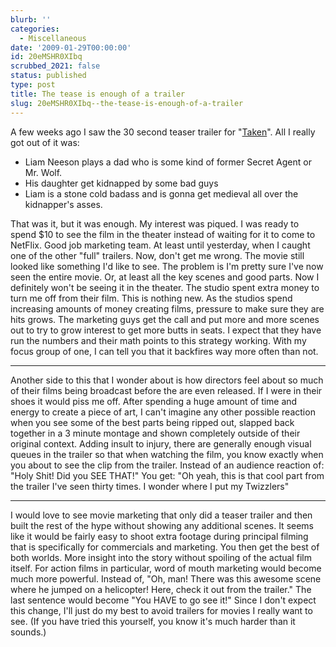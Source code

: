 ```yaml
---
blurb: ''
categories:
  - Miscellaneous
date: '2009-01-29T00:00:00'
id: 20eMSHR0XIbq
scrubbed_2021: false
status: published
type: post
title: The tease is enough of a trailer
slug: 20eMSHR0XIbq--the-tease-is-enough-of-a-trailer
---
```


A few weeks ago I saw the 30 second teaser trailer for
"[Taken](http://www.imdb.com/title/tt0936501/)". All I really got
out of it was:
-   Liam Neeson plays a dad who is some kind of former Secret Agent
    or Mr. Wolf.
-   His daughter get kidnapped by some bad guys
-   Liam is a stone cold badass and is gonna get medieval all over
    the kidnapper's asses.

That was it, but it was enough. My interest was piqued. I was ready
to spend $10 to see the film in the theater instead of waiting for
it to come to NetFlix. Good job marketing team. At least until
yesterday, when I caught one of the other "full" trailers. Now,
don't get me wrong. The movie still looked like something I'd like
to see. The problem is I'm pretty sure I've now seen the entire
movie. Or, at least all the key scenes and good parts. Now I
definitely won't be seeing it in the theater. The studio spent
extra money to turn me off from their film. This is nothing new. As
the studios spend increasing amounts of money creating films,
pressure to make sure they are hits grows. The marketing guys get
the call and put more and more scenes out to try to grow interest
to get more butts in seats. I expect that they have run the numbers
and their math points to this strategy working. With my focus group
of one, I can tell you that it backfires way more often than not.

* * * * *

Another side to this that I wonder about is how directors feel
about so much of their films being broadcast before the are even
released. If I were in their shoes it would piss me off. After
spending a huge amount of time and energy to create a piece of art,
I can't imagine any other possible reaction when you see some of
the best parts being ripped out, slapped back together in a 3
minute montage and shown completely outside of their original
context. Adding insult to injury, there are generally enough visual
queues in the trailer so that when watching the film, you know
exactly when you about to see the clip from the trailer. Instead of
an audience reaction of: "Holy Shit! Did you SEE THAT!" You get:
"Oh yeah, this is that cool part from the trailer I've seen thirty
times. I wonder where I put my Twizzlers"

* * * * *

I would love to see movie marketing that only did a teaser trailer
and then built the rest of the hype without showing any additional
scenes. It seems like it would be fairly easy to shoot extra
footage during principal filming that is specifically for
commercials and marketing. You then get the best of both worlds.
More insight into the story without spoiling of the actual film
itself. For action films in particular, word of mouth marketing
would become much more powerful. Instead of, "Oh, man! There was
this awesome scene where he jumped on a helicopter! Here, check it
out from the trailer." The last sentence would become "You HAVE to
go see it!" Since I don't expect this change, I'll just do my best
to avoid trailers for movies I really want to see. (If you have
tried this yourself, you know it's much harder than it sounds.)
